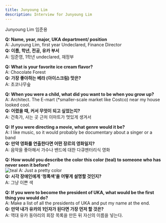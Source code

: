 ```yaml
---
title: Junyoung Lim
description: Interview for Junyoung Lim
---
```


<PageDescription>


Junyoung Lim 임준용

</PageDescription>


**Q: Name, year, major, UKA department/ position<br/>**
A: Junyoung Lim, first year Undeclared, Finance Director<br/>
**Q: 이름, 학년, 전공, 유카 부서<br/>**
A: 임준영, 1학년 undeclared, 재정부<br/>

**Q: What is your favorite ice cream flavor?<br/>**
A: Chocolate Forest<br/>
**Q: 가장 좋아하는 베라 (아이스크림) 맛은?<br/>**
A: 초코나무숲<br/>

**Q: When you were a child, what did you want to be when you grow up?<br/>**
A: Architect. The E-mart (\*smaller-scale market like Costco) near my house looked cool.<br/>
**Q: 어렸을 때, 커서 무엇이 되고 싶었는지?<br/>**
A: 건축가, 사는 곳 근처 이마트가 멋있게 생겨서<br/>

**Q: If you were directing a movie, what genre would it be?<br/>**
A: I like music, so it would probably be documentary about a singer or a band<br/>
**Q: 만약 영화를 연출한다면 어떤 장르의 영화일지?<br/>**
A: 음악을 좋아해서 가수나 밴드에 대한 다큐멘터리식 영화<br/>

**Q: How would you describe the color this color (teal) to someone who has never seen it before?<br/>**
![teal](../teal.png)
A: Just a pretty color<br/>
**Q: 시각 장애인에게 ‘청록색’을 어떻게 설명할 것인지?<br/>**
A: 그냥 이쁜 색<br/>

**Q: If you were to become the president of UKA, what would be the first thing you would do?<br/>**
A: Make a list of all the presidents of UKA and put my name at the end.<br/>
**Q: 만약 내가 유카의 1인자가 된다면 가장 먼저 할 것은?<br/>**
A: 역대 유카 동아리의 회장 목록을 만든 뒤 자신의 이름을 넣는다.<br/>
